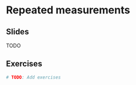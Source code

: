# Repeated measurements

## Slides

TODO

<!--
```{=html}
<object data="slides/05_repeated_measures/05_repeated_measures.pdf" type="application/pdf" width="100%" height="500px">
  <p>
    Unable to display PDF file. <a href="slides/05_repeated_measures/05_repeated_measures.pdf">Download</a> instead.
  </p>
</object>
```
-->

## Exercises

```r
# TODO: Add exercises
```

